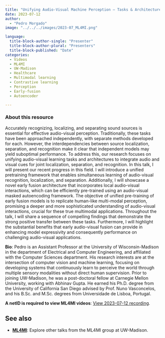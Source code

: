 ```yaml
---
title: "Unifying Audio-Visual Machine Perception – Tasks & Architectures"
date: 2023-07-12
author: 
  - "Pedro Morgado"
image: "../../../images/2023-07_ML4MI.png"

language: 
  title-block-author-single: "Presenter"
  title-block-author-plural: "Presenters"
  title-block-published: "Date"
categories:
  - Videos
  - ML4MI
  - UW-Madison
  - Healthcare
  - Multimodal learning
  - Contrastive learning
  - Perception
  - Early-fusion
  - Autoencoder

---
```

### About this resource

Accurately recognizing, localizing, and separating sound sources is essential for effective audio-visual perception. Traditionally, these tasks have been approached independently, with separate methods developed for each. However, the interdependencies between source localization, separation, and recognition make it clear that independent models may yield suboptimal performance. To address this, our research focuses on unifying audio-visual learning tasks and architectures to integrate audio and visual cues for joint localization, separation, and recognition. In this talk, I will present our recent progress in this field. I will introduce a unified pretraining framework that enables simultaneous learning of audio-visual recognition, localization, and separation. Additionally, I will showcase a novel early fusion architecture that incorporates local audio-visual interactions, which can be efficiently pre-trained using an audio-visual masked autoencoding framework. The objective of unified pre-training of early fusion models is to replicate human-like multi-modal perception, promising a deeper and more sophisticated understanding of audio-visual interactions, crucial for these true multimodal applications. Throughout the talk, I will share a sequence of compelling findings that demonstrate the strong positive transfer between these tasks. Furthermore, I will highlight the substantial benefits that early audio-visual fusion can provide in enhancing model expressivity and consequently performance on challenging audio-visual applications.

**Bio**: Pedro is an Assistant Professor at the University of Wisconsin-Madison in the department of Electrical and Computer Engineering, and affiliated with the Computer Sciences department. His research interests are at the intersection of computer vision and machine learning, focusing on developing systems that continuously learn to perceive the world through multiple sensory modalities without direct human supervision. Prior to joining UW-Madison, he was a post-doctoral fellow at Carnegie Mellon University, working with Abhinav Gupta. He earned his Ph.D. degree from the University of California San Diego advised by Prof. Nuno Vasconcelos, and his B.Sc. and M.Sc. degrees from Universidade de Lisboa, Portugal.

**A netID is required to view ML4MI videos**: [View 2023-07-12 recording](https://mediaspace.wisc.edu/media/Unifying+Audio-Visual+Machine+Perception%3A+Tasks++Architectures+-+Pedro+Morgado+-+Jul+2023/1_uf0angsr). 

## See also
- [**ML4MI**](https://uw-madison-datascience.github.io/ML-X-Nexus/Applications/Videos/ML4MI/): Explore other talks from the ML4MI group at UW-Madison.
